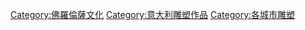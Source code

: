 [[Category:佛羅倫薩文化|Category:佛羅倫薩文化]]
[[Category:意大利雕塑作品|Category:意大利雕塑作品]]
[[Category:各城市雕塑|Category:各城市雕塑]]